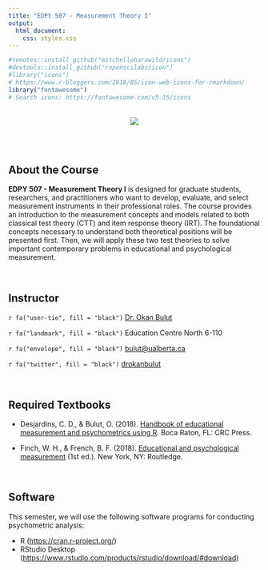 ```yaml
---
title: "EDPY 507 - Measurement Theory I"
output: 
  html_document:
    css: styles.css
---
```


```r
#remotes::install_github("mitchelloharawild/icons")
#devtools::install_github("ropenscilabs/icon")
#library("icons")
# https://www.r-bloggers.com/2018/05/icon-web-icons-for-rmarkdown/
library("fontawesome")
# Search icons: https://fontawesome.com/v5.15/icons
```

<br>
<center>
![](figures/sticker.png)
</center>
<br>
<br>

## About the Course

**EDPY 507 - Measurement Theory I** is designed for graduate students, researchers, and practitioners who want to develop, evaluate, and select measurement instruments in their professional roles. The course provides an introduction to the measurement concepts and models related to both classical test theory (CTT) and item response theory (IRT). The foundational concepts necessary to understand both theoretical positions will be presented first. Then, we will apply these two test theories to solve important contemporary problems in educational and psychological measurement.

<br>

## Instructor

`r fa("user-tie", fill = "black")` [Dr. Okan Bulut](https://sites.google.com/ualberta.ca/okanbulut/)

`r fa("landmark", fill = "black")` Education Centre North 6-110


`r fa("envelope", fill = "black")` <bulut@ualberta.ca>

`r fa("twitter", fill = "black")` [drokanbulut](https://twitter.com/drokanbulut)


<br>

## Required Textbooks

- Desjardins, C. D., & Bulut, O. (2018). [Handbook of educational measurement and psychometrics using R](https://www.routledge.com/Handbook-of-Educational-Measurement-and-Psychometrics-Using-R/Desjardins-Bulut/p/book/9780367734671). Boca Raton, FL: CRC Press.

- Finch, W. H., & French, B. F. (2018). [Educational and psychological measurement](ttps://doi.org/10.4324/9781315650951) (1st ed.). New York, NY: Routledge.

<br>

## Software

This semester, we will use the following software programs for conducting psychometric analysis:

- R (<https://cran.r-project.org/>)
- RStudio Desktop (<https://www.rstudio.com/products/rstudio/download/#download>)

